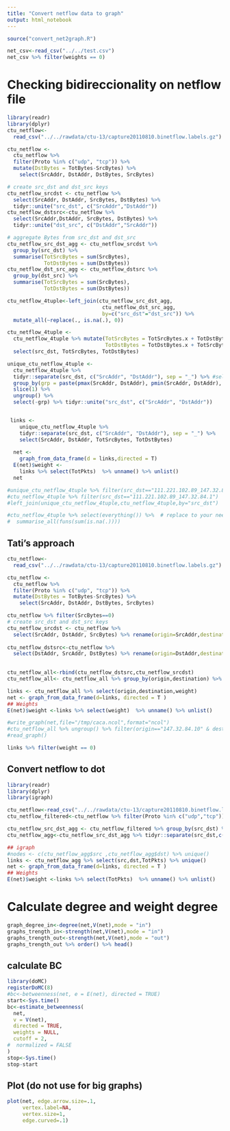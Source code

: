 ```yaml
---
title: "Convert netflow data to graph"
output: html_notebook
---
```

```r
source("convert_net2graph.R")

net_csv<-read_csv("../../test.csv")
net_csv %>% filter(weights == 0)
```


# Checking bidireccionality on netflow file
```r
library(readr)
library(dplyr)
ctu_netflow<-
  read_csv("../../rawdata/ctu-13/capture20110810.binetflow.labels.gz")

ctu_netflow <- 
  ctu_netflow %>% 
  filter(Proto %in% c("udp", "tcp")) %>% 
  mutate(DstBytes = TotBytes-SrcBytes) %>%
    select(SrcAddr, DstAddr, DstBytes, SrcBytes) 

# create src_dst and dst_src keys
ctu_netflow_srcdst <- ctu_netflow %>% 
  select(SrcAddr, DstAddr, SrcBytes, DstBytes) %>% 
  tidyr::unite("src_dst", c("SrcAddr","DstAddr")) 
ctu_netflow_dstsrc<-ctu_netflow %>% 
  select(SrcAddr,DstAddr, SrcBytes, DstBytes) %>% 
  tidyr::unite("dst_src", c("DstAddr","SrcAddr")) 

# aggregate Bytes from src_dst and dst_src
ctu_netflow_src_dst_agg <- ctu_netflow_srcdst %>% 
  group_by(src_dst) %>% 
  summarise(TotSrcBytes = sum(SrcBytes),
            TotDstBytes = sum(DstBytes))
ctu_netflow_dst_src_agg <- ctu_netflow_dstsrc %>% 
  group_by(dst_src) %>% 
  summarise(TotSrcBytes = sum(SrcBytes),
            TotDstBytes = sum(DstBytes))

ctu_netflow_4tuple<-left_join(ctu_netflow_src_dst_agg,
                               ctu_netflow_dst_src_agg,
                               by=c("src_dst"="dst_src")) %>%
  mutate_all(~replace(., is.na(.), 0))

ctu_netflow_4tuple <-
  ctu_netflow_4tuple %>% mutate(TotSrcBytes = TotSrcBytes.x + TotDstBytes.y,
                                TotDstBytes = TotDstBytes.x + TotSrcBytes.y) %>%
  select(src_dst, TotSrcBytes, TotDstBytes) 

unique_ctu_netflow_4tuple <- 
  ctu_netflow_4tuple %>%  
  tidyr::separate(src_dst, c("SrcAddr", "DstAddr"), sep = "_") %>% #select(SrcAddr, DstAddr) %>%
  group_by(grp = paste(pmax(SrcAddr, DstAddr), pmin(SrcAddr, DstAddr), sep = "_")) %>%
  slice(1) %>%
  ungroup() %>%
  select(-grp) %>% tidyr::unite("src_dst", c("SrcAddr", "DstAddr"))


 links <-
    unique_ctu_netflow_4tuple %>%  
    tidyr::separate(src_dst, c("SrcAddr", "DstAddr"), sep = "_") %>%
    select(SrcAddr, DstAddr, TotSrcBytes, TotDstBytes) 
  
  net <-
    graph_from_data_frame(d = links,directed = T)
  E(net)$weight <-
    links %>% select(TotPkts)  %>% unname() %>% unlist()
  net

#unique_ctu_netflow_4tuple %>% filter(src_dst=="111.221.102.89_147.32.84.1")
#ctu_netflow_4tuple %>% filter(src_dst=="111.221.102.89_147.32.84.1")
#left_join(unique_ctu_netflow_4tuple,ctu_netflow_4tuple,by="src_dst")

#ctu_netflow_4tuple %>% select(everything()) %>%  # replace to your needs
#  summarise_all(funs(sum(is.na(.))))


```
## Tati's approach
```r
ctu_netflow<-
  read_csv("../../rawdata/ctu-13/capture20110810.binetflow.labels.gz")

ctu_netflow <- 
  ctu_netflow %>% 
  filter(Proto %in% c("udp", "tcp")) %>% 
  mutate(DstBytes = TotBytes-SrcBytes) %>%
    select(SrcAddr, DstAddr, DstBytes, SrcBytes) 

ctu_netflow %>% filter(SrcBytes==0)
# create src_dst and dst_src keys
ctu_netflow_srcdst <- ctu_netflow %>% 
  select(SrcAddr, DstAddr, SrcBytes) %>% rename(origin=SrcAddr,destination="DstAddr",weight="SrcBytes")
 
ctu_netflow_dstsrc<-ctu_netflow %>% 
  select(DstAddr, SrcAddr, DstBytes) %>% rename(origin=DstAddr,destination="SrcAddr",weight="DstBytes")
  

ctu_netflow_all<-rbind(ctu_netflow_dstsrc,ctu_netflow_srcdst) 
ctu_netflow_all<- ctu_netflow_all %>% group_by(origin,destination) %>% summarise(weight=sum(weight)) %>% ungroup()

links <- ctu_netflow_all %>% select(origin,destination,weight)
net <- graph_from_data_frame(d=links, directed = T ) 
## Weights
E(net)$weight <-links %>% select(weight)  %>% unname() %>% unlist()

#write_graph(net,file="/tmp/caca.ncol",format="ncol")
#ctu_netflow_all %>% ungroup() %>% filter(origin=="147.32.84.10" & destination=="147.32.80.9")
#read_graph()

links %>% filter(weight == 0)
```

## Convert netflow to dot
```r
library(readr)
library(dplyr)
library(igraph)

ctu_netflow<-read_csv("../../rawdata/ctu-13/capture20110810.binetflow.labels.gz")
ctu_netflow_filtered<-ctu_netflow %>% filter(Proto %in% c("udp","tcp")) %>% select(SrcAddr,DstAddr,TotPkts) %>% tidyr::unite("src_dst",c("SrcAddr","DstAddr"))

ctu_netflow_src_dst_agg <- ctu_netflow_filtered %>% group_by(src_dst) %>% summarise(TotPkts=sum(TotPkts))
ctu_netflow_agg<-ctu_netflow_src_dst_agg %>% tidyr::separate(src_dst,c("src","dst"),sep="_")

## igraph
#nodes <- c(ctu_netflow_agg$src ,ctu_netflow_agg$dst) %>% unique()
links <- ctu_netflow_agg %>% select(src,dst,TotPkts) %>% unique()
net <- graph_from_data_frame(d=links, directed = T ) 
## Weights
E(net)$weight <-links %>% select(TotPkts)  %>% unname() %>% unlist()
```

# Calculate degree and weight degree
```r
graph_degree_in<-degree(net,V(net),mode = "in")
graphs_trength_in<-strength(net,V(net),mode = "in")
graphs_trength_out<-strength(net,V(net),mode = "out")
graphs_trength_out %>% order() %>% head()
```





## calculate BC
```r
library(doMC)
registerDoMC(8)
#bc<-betweenness(net, e = E(net), directed = TRUE)
start<-Sys.time()
bc<-estimate_betweenness(
  net,
  v = V(net),
  directed = TRUE,
  weights = NULL,
  cutoff = 2,
#  normalized = FALSE
)
stop<-Sys.time()
stop-start
```



## Plot (do not use for big graphs)
```r
plot(net, edge.arrow.size=.1,
     vertex.label=NA,
     vertex.size=1,
     edge.curved=.1)
```


